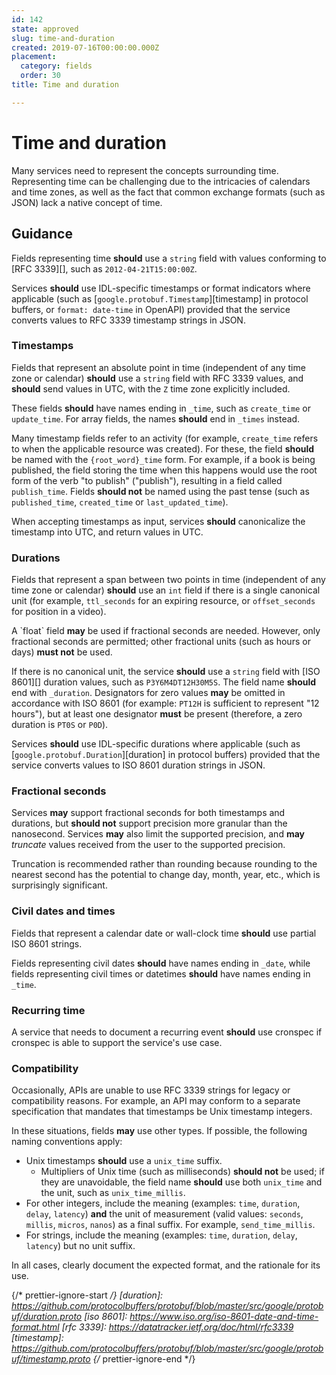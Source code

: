 ```yaml
---
id: 142
state: approved
slug: time-and-duration
created: 2019-07-16T00:00:00.000Z
placement:
  category: fields
  order: 30
title: Time and duration

--- 
```


# Time and duration

Many services need to represent the concepts surrounding time. Representing
time can be challenging due to the intricacies of calendars and time zones, as
well as the fact that common exchange formats (such as JSON) lack a native
concept of time.

## Guidance

Fields representing time <b class="text-yellow-700">should</b> use a `string` field with values conforming
to [RFC 3339][], such as `2012-04-21T15:00:00Z`.

Services <b class="text-yellow-700">should</b> use IDL-specific timestamps or format indicators where
applicable (such as [`google.protobuf.Timestamp`][timestamp] in protocol
buffers, or `format: date-time` in OpenAPI) provided that the service converts
values to RFC 3339 timestamp strings in JSON.

### Timestamps

Fields that represent an absolute point in time (independent of any time zone
or calendar) <b class="text-yellow-700">should</b> use a `string` field with RFC 3339 values, and
<b class="text-yellow-700">should</b> send values in UTC, with the `Z` time zone explicitly included.

These fields <b class="text-yellow-700">should</b> have names ending in `_time`, such as `create_time` or
`update_time`. For array fields, the names <b class="text-yellow-700">should</b> end in `_times` instead.

Many timestamp fields refer to an activity (for example, `create_time` refers
to when the applicable resource was created). For these, the field <b class="text-yellow-700">should</b>
be named with the `{root_word}_time` form. For example, if a book is being
published, the field storing the time when this happens would use the root form
of the verb "to publish" ("publish"), resulting in a field called
`publish_time`. Fields <b class="text-yellow-700">should not</b> be named using the past tense (such as
`published_time`, `created_time` or `last_updated_time`).

When accepting timestamps as input, services <b class="text-yellow-700">should</b> canonicalize the
timestamp into UTC, and return values in UTC.

### Durations

Fields that represent a span between two points in time (independent of any
time zone or calendar) <b class="text-yellow-700">should</b> use an `int` field if there is a single
canonical unit (for example, `ttl_seconds` for an expiring resource, or
`offset_seconds` for position in a video).

<Aside type="note" title="Note">
  A `float` field <b class="text-green-700">may</b> be used if fractional seconds are needed.
  However, only fractional seconds are permitted; other fractional units (such as
  hours or days) <b class="text-red-700">must not</b> be used.
</Aside>

If there is no canonical unit, the service <b class="text-yellow-700">should</b> use a `string` field with
[ISO 8601][] duration values, such as `P3Y6M4DT12H30M5S`. The field name
<b class="text-yellow-700">should</b> end with `_duration`. Designators for zero values <b class="text-green-700">may</b> be omitted
in accordance with ISO 8601 (for example: `PT12H` is sufficient to represent
"12 hours"), but at least one designator <b class="text-red-700">must</b> be present (therefore, a zero
duration is `PT0S` or `P0D`).

Services <b class="text-yellow-700">should</b> use IDL-specific durations where applicable (such as
[`google.protobuf.Duration`][duration] in protocol buffers) provided that the
service converts values to ISO 8601 duration strings in JSON.

### Fractional seconds

Services <b class="text-green-700">may</b> support fractional seconds for both timestamps and durations,
but <b class="text-yellow-700">should not</b> support precision more granular than the nanosecond.
Services <b class="text-green-700">may</b> also limit the supported precision, and <b class="text-green-700">may</b> _truncate_
values received from the user to the supported precision.

<Aside type="note" title="Note">
  Truncation is recommended rather than rounding because rounding to
  the nearest second has the potential to change day, month, year, etc., which is
  surprisingly significant.
</Aside>

### Civil dates and times

Fields that represent a calendar date or wall-clock time <b class="text-yellow-700">should</b> use partial
ISO 8601 strings.

Fields representing civil dates <b class="text-yellow-700">should</b> have names ending in `_date`, while
fields representing civil times or datetimes <b class="text-yellow-700">should</b> have names ending in
`_time`.

### Recurring time

A service that needs to document a recurring event <b class="text-yellow-700">should</b> use cronspec if
cronspec is able to support the service's use case.

### Compatibility

Occasionally, APIs are unable to use RFC 3339 strings for legacy or
compatibility reasons. For example, an API may conform to a separate
specification that mandates that timestamps be Unix timestamp integers.

In these situations, fields <b class="text-green-700">may</b> use other types. If possible, the following
naming conventions apply:

- Unix timestamps <b class="text-yellow-700">should</b> use a `unix_time` suffix.
  - Multipliers of Unix time (such as milliseconds) <b class="text-yellow-700">should not</b> be used; if
    they are unavoidable, the field name <b class="text-yellow-700">should</b> use both `unix_time` and
    the unit, such as `unix_time_millis`.
- For other integers, include the meaning (examples: `time`, `duration`,
  `delay`, `latency`) **and** the unit of measurement (valid values: `seconds`,
  `millis`, `micros`, `nanos`) as a final suffix. For example,
  `send_time_millis`.
- For strings, include the meaning (examples: `time`, `duration`, `delay`,
  `latency`) but no unit suffix.

In all cases, clearly document the expected format, and the rationale for its
use.

{/* prettier-ignore-start  */}
[duration]: https://github.com/protocolbuffers/protobuf/blob/master/src/google/protobuf/duration.proto
[iso 8601]: https://www.iso.org/iso-8601-date-and-time-format.html
[rfc 3339]: https://datatracker.ietf.org/doc/html/rfc3339
[timestamp]: https://github.com/protocolbuffers/protobuf/blob/master/src/google/protobuf/timestamp.proto
{/* prettier-ignore-end  */}

